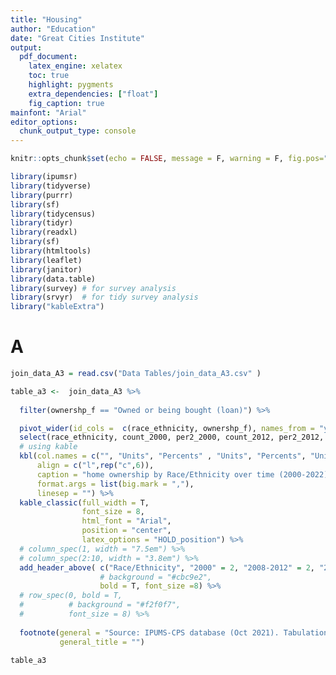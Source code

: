 ```yaml
---
title: "Housing"
author: "Education"
date: "Great Cities Institute"
output: 
  pdf_document:
    latex_engine: xelatex
    toc: true
    highlight: pygments
    extra_dependencies: ["float"]
    fig_caption: true
mainfont: "Arial"
editor_options: 
  chunk_output_type: console
---
```


```r
knitr::opts_chunk$set(echo = FALSE, message = F, warning = F, fig.pos="H")
```


```r
library(ipumsr)
library(tidyverse)
library(purrr)
library(sf)
library(tidycensus)
library(tidyr)
library(readxl)
library(sf)
library(htmltools)
library(leaflet)
library(janitor)
library(data.table)
library(survey) # for survey analysis
library(srvyr)  # for tidy survey analysis
library("kableExtra") 

```

# A

```r
join_data_A3 = read.csv("Data Tables/join_data_A3.csv" )

table_a3 <-  join_data_A3 %>% 
  
  filter(ownershp_f == "Owned or being bought (loan)") %>% 

  pivot_wider(id_cols =  c(race_ethnicity, ownershp_f), names_from = "year", values_from = c(count, per, per2)) %>% 
  select(race_ethnicity, count_2000, per2_2000, count_2012, per2_2012, count_2022, per2_2022 ) %>% 
  # using kable 
  kbl(col.names = c("", "Units", "Percents" , "Units", "Percents", "Units", "Percents"),
      align = c("l",rep("c",6)),
      caption = "home ownership by Race/Ethnicity over time (2000-2022)",
      format.args = list(big.mark = ","),
      linesep = "") %>% 
  kable_classic(full_width = T,  
                font_size = 8,
                html_font = "Arial",
                position = "center",
                latex_options = "HOLD_position") %>% 
  # column_spec(1, width = "7.5em") %>%
  # column_spec(2:10, width = "3.8em") %>%
  add_header_above( c("Race/Ethnicity", "2000" = 2, "2008-2012" = 2, "2018-2022" = 2),
                    # background = "#cbc9e2", 
                    bold = T, font_size =8) %>% 
  # row_spec(0, bold = T, 
  #          # background = "#f2f0f7",
  #          font_size = 8) %>% 
  
  footnote(general = "Source: IPUMS-CPS database (Oct 2021). Tabulations by Great Cities Institute",
           general_title = "")   

table_a3
```

